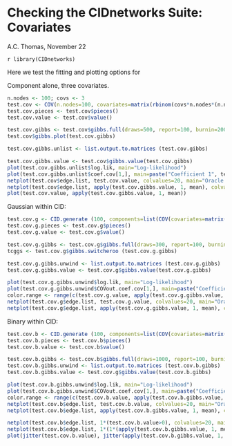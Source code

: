 Checking the CIDnetworks Suite: Covariates
========================================================

A.C. Thomas, November 22

 `r library(CIDnetworks)`

Here we test the fitting and plotting options for 

Component alone, three covariates.

```r
n.nodes <- 100; covs <- 3
test.cov <- COV(n.nodes=100, covariates=matrix(rbinom(covs*n.nodes*(n.nodes-1)/2, 1, 0.5), ncol=3), coef.cov=1:covs, generate=TRUE)
test.cov.pieces <- test.cov$pieces()
test.cov.value <- test.cov$value()

test.cov.gibbs <- test.cov$gibbs.full(draws=500, report=100, burnin=200, thin=2, make.random.start=TRUE)
test.cov$gibbs.plot(test.cov.gibbs)

test.cov.gibbs.unlist <- list.output.to.matrices (test.cov.gibbs)

test.cov.gibbs.value <- test.cov$gibbs.value(test.cov.gibbs)
plot(test.cov.gibbs.unlist$log.lik, main="Log-likelihood")
plot(test.cov.gibbs.unlist$coef.cov[1,], main=paste("Coefficient 1", test.cov.pieces$coef.cov[1])); abline(h=test.cov.pieces$coef.cov[1], lwd=3, col=2)
netplot(test.cov$edge.list, test.cov.value, colvalues=20, main="Oracle values")
netplot(test.cov$edge.list, apply(test.cov.gibbs.value, 1, mean), colvalues=20, main="Fitted values")
plot(test.cov.value, apply(test.cov.gibbs.value, 1, mean))
```

Gaussian within CID:

```r
test.cov.g <- CID.generate (100, components=list(COV(covariates=matrix(rbinom(covs*n.nodes*(n.nodes-1)/2, 1, 0.5), ncol=3), coef.cov=1:covs)), intercept=1, residual.variance=2, generate=TRUE, class="gaussian")
test.cov.g.pieces <- test.cov.g$pieces()
test.cov.g.value <- test.cov.g$value()

test.cov.g.gibbs <- test.cov.g$gibbs.full(draws=300, report=100, burnin=300, make.random.start=TRUE)
tcggs <- test.cov.g$gibbs.switcheroo (test.cov.g.gibbs)

test.cov.g.gibbs.unwind <- list.output.to.matrices (test.cov.g.gibbs)
test.cov.g.gibbs.value <- test.cov.g$gibbs.value(test.cov.g.gibbs)

plot(test.cov.g.gibbs.unwind$log.lik, main="Log-likelihood")
plot(test.cov.g.gibbs.unwind$COVout.coef.cov[1,], main=paste("Coefficient 1", test.cov.g.pieces[[3]]$coef.cov[1])); abline(h=test.cov.g.pieces[[3]]$coef.cov[1], lwd=3, col=2)
color.range <- range(c(test.cov.g.value, apply(test.cov.g.gibbs.value, 1, mean)))
netplot(test.cov.g$edge.list, test.cov.g.value, colvalues=20, main="Oracle values", extremes=color.range)
netplot(test.cov.g$edge.list, apply(test.cov.g.gibbs.value, 1, mean), colvalues=20, main="Fitted values", extremes=color.range)
```

Binary within CID:
```r
test.cov.b <- CID.generate (100, components=list(COV(covariates=matrix(rbinom(covs*n.nodes*(n.nodes-1)/2, 1, 0.5), ncol=3), coef.cov=1:covs)), intercept=-3, residual.variance=2, generate=TRUE)
test.cov.b.pieces <- test.cov.b$pieces()
test.cov.b.value <- test.cov.b$value()

test.cov.b.gibbs <- test.cov.b$gibbs.full(draws=1000, report=100, burnin=1000, make.random.start=TRUE)
test.cov.b.gibbs.unwind <- list.output.to.matrices (test.cov.b.gibbs)
test.cov.b.gibbs.value <- test.cov.g$gibbs.value(test.cov.b.gibbs)

plot(test.cov.b.gibbs.unwind$log.lik, main="Log-likelihood")
plot(test.cov.b.gibbs.unwind$COVout.coef.cov[1,], main=paste("Coefficient 1", test.cov.b.pieces[[3]]$coef.cov[1])); abline(h=test.cov.b.pieces[[3]]$coef.cov[1], lwd=3, col=2)
color.range <- range(c(test.cov.b.value, apply(test.cov.b.gibbs.value, 1, mean)))
netplot(test.cov.b$edge.list, test.cov.b.value, colvalues=20, main="Oracle values", extremes=color.range)
netplot(test.cov.b$edge.list, apply(test.cov.b.gibbs.value, 1, mean), colvalues=20, main="Fitted values", extremes=color.range)

netplot(test.cov.b$edge.list, 1*(test.cov.b.value>0), colvalues=20, main="Oracle values")
netplot(test.cov.b$edge.list, 1*(1*(apply(test.cov.b.gibbs.value, 1, mean)>0) == 1*(test.cov.b.value>0)), colvalues=20, main="Fitted values")
plot(jitter(test.cov.b.value), jitter(apply(test.cov.b.gibbs.value, 1, mean)))

```

